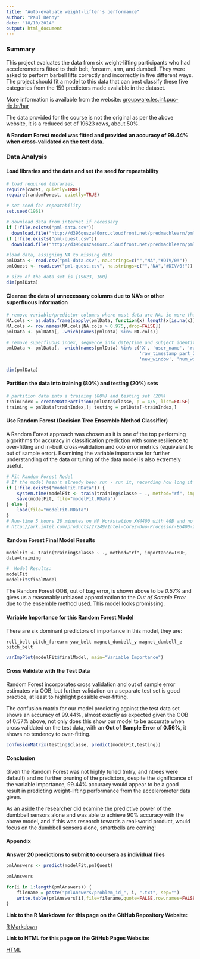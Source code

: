 ```yaml
---
title: "Auto-evaluate weight-lifter's performance"
author: "Paul Denny"
date: "18/10/2014"
output: html_document
---
```


### Summary

This project evaluates the data from six weight-lifting participants who had accelerometers fitted to their belt, forearm, arm, and dumbell. They were asked to perform barbell lifts correctly and incorrectly in five different ways.  The project should fit a model to this data that can best classify these five categories from the 159 predictors made available in the dataset.

More information is available from the website: [groupware.les.inf.puc-rio.br/har](htp://groupware.les.inf.puc-rio.br/har)

The data provided for the course is not the original as per the above website, it is a reduced set of 19623 rows, about 50%.

**A Random Forest model was fitted and provided an accuracy of 99.44% when cross-validated on the test data.**

### Data Analysis

#### Load libraries and the data and set the seed for repeatability

```r
# load required libraries,
require(caret, quietly=TRUE)
require(randomForest, quietly=TRUE)

# set seed for repeatability
set.seed(1961)

# download data from internet if necessary
if (!file.exists("pml-data.csv"))
  download.file("http://d396qusza40orc.cloudfront.net/predmachlearn/pml-training.csv", "pml-data.csv")
if (!file.exists("pml-quest.csv"))
  download.file("http://d396qusza40orc.cloudfront.net/predmachlearn/pml-testing.csv", "pml-quest.csv")

#load data, assigning NA to missing data
pmlData <- read.csv("pml-data.csv", na.strings=c("","NA","#DIV/0!"))
pmlQuest <- read.csv("pml-quest.csv", na.strings=c("","NA","#DIV/0!"))

# size of the data set is [19623, 160]
dim(pmlData)
```

#### Cleanse the data of unnecessary columns due to NA's or other superfluous information

```r
# remove variable/predictor columns where most data are NA, ie more than 97.5%
NA.cols <- as.data.frame(sapply(pmlData, function(x) length(x[is.na(x)])/length(x)))
NA.cols <- row.names(NA.cols[NA.cols > 0.975,,drop=FALSE])
pmlData <- pmlData[, -which(names(pmlData) %in% NA.cols)]

# remove superfluous index, sequence info date/time and subject identity 
pmlData <- pmlData[, -which(names(pmlData) %in% c('X', 'user_name', 'raw_timestamp_part_1', 
                                                  'raw_timestamp_part_2', 'cvtd_timestamp', 
                                                  'new_window', 'num_window'))]

dim(pmlData)
```

#### Partition the data into training (80%) and testing (20%) sets

```r
# partition data into a training (80%) and testing set (20%)
trainIndex = createDataPartition(pmlData$classe, p = 4/5, list=FALSE)
training = pmlData[trainIndex,]; testing = pmlData[-trainIndex,]
```

#### Use Random Forest (Decision Tree Ensemble Method Classifier)

A Random Forest approach was chosen as it is one of the top performing algorithms for accuracy in classification prediction with some resilience to over-fitting and in-built cross-validation and oob error metrics (equivalent to out of sample error).  Examining the variable importance for further understanding of the data or tuning of the data model is also extremely useful.

```r
# Fit Random Forest Model
# If the model hasn't already been run - run it, recording how long it takes and save it. 
if (!file.exists("modelFit.RData")) {
    system.time(modelFit <- train(training$classe ~ ., method="rf", importance=TRUE, data=training))
    save(modelFit, file="modelFit.RData")
} else {
    load(file="modelFit.RData")
}    
# Run-time 5 hours 28 minutes on HP Workstation XW4400 with 4GB and no GX CORES, CPU:
# http://ark.intel.com/products/27249/Intel-Core2-Duo-Processor-E6400-2M-Cache-2_13-GHz-1066-MHz-FSB
```

#### Random Forest Final Model Results

`modelFit <- train(training$classe ~ ., method="rf", importance=TRUE, data=training`

```r
#  Model Results:
modelFit
modelFit$finalModel
```

The Random Forest OOB, out of bag error, is shown above to be *0.57%* and gives us a reasonably unbiased approximation to the *Out of Sample Error* due to the ensemble method used. This model looks promissing.

#### Variable Importance for this Random Forest Model

There are six dominant predictors of importance in this model, they are:

`roll_belt pitch_forearm yaw_belt magnet_dumbell_y magnet_dumbell_z pitch_belt`

```r
varImpPlot(modelFit$finalModel, main="Variable Importance")
```

#### Cross Validate with the Test Data

Random Forest incorporates cross validation and out of sample error estimates via OOB, but further validation on a separate test set is good practice, at least to highlight possible over-fitting.

The confusion matrix for our model predicting against the test data set shows an accuracy of 99.44%, almost exactly as expected given the OOB of 0.57% above, not only does this show our model to be accurate when cross validated on the test data, with an **Out of Sample Error** of **0.56%**, it shows no tendency to over-fitting.

```r
confusionMatrix(testing$classe, predict(modelFit,testing))
```

#### Conclusion

Given the Random Forest was not highly tuned (mtry, and ntrees were default) and no further pruning of the predictors, despite the significance of the variable importance, 99.44% accuracy would appear to be a good result in predicting weight-lifting performance from the accelerometer data given.

As an aside the researcher did examine the predictive power of the dumbbell sensors alone and was able to achieve 90% accuracy with the above model, and if this was research towards a real-world product, would focus on the dumbbell sensors alone, smartbells are coming!

#### Appendix

**Answer 20 predictions to submit to coursera as individual files**

```r
pmlAnswers <- predict(modelFit,pmlQuest)

pmlAnswers

for(i in 1:length(pmlAnswers)) {
    filename = paste("pmlAnswers/problem_id_", i, ".txt", sep="")
    write.table(pmlAnswers[i],file=filename,quote=FALSE,row.names=FALSE,col.names=FALSE)
}
```


**Link to the R Markdown for this page on the GitHub Repository Website:**

[R Markdown](https://github.com/bayofislands/PML/raw/master/index.Rmd)

**Link to HTML for this page on the GitHub Pages Website:**

[HTML](http://bayofislands.github.io/PML/)

